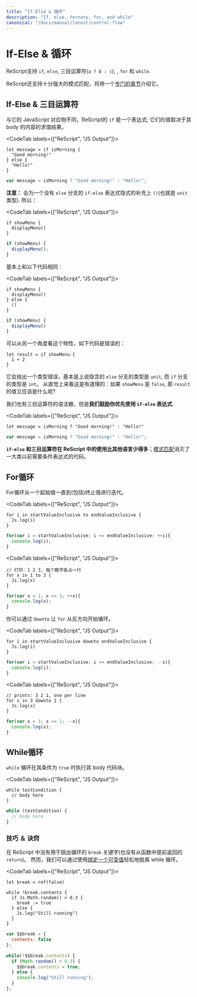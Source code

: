 ```yaml
---
title: "If-Else & 循环"
description: "If, else, ternary, for, and while"
canonical: "/docs/manual/latest/control-flow"
---
```


# If-Else & 循环


<!--
ReScript supports `if`, `else`, ternary expression (`a ? b : c`), `for` and `while`.
-->

ReScript支持 `if`, `else`, 三目运算符(`a ? b : c`), , `for` 和 `while`.


<!--
ReScript also supports our famous pattern matching, which will be covered in [its own section](pattern-matching-destructuring.md)
-->

ReScript还支持十分强大的模式匹配，将用一个[专门的章节](pattern-matching-destructuring.md)介绍它。


<!--
## If-Else & Ternary 
-->

## If-Else & 三目运算符


<!--
Unlike its JavaScript counterpart, ReScript's `if` is an expression; they evaluate to their body's content:
-->

与它的 JavaScript 对应物不同，ReScript的 `if` 是一个表达式; 它们的值取决于其 body 的内容的求值结果。

<CodeTab labels={["ReScript", "JS Output"]}>

```res
let message = if isMorning {
  "Good morning!"
} else {
  "Hello!"
}
```
```js
var message = isMorning ? "Good morning!" : "Hello!";
```

</CodeTab>


<!--
**Note:** an `if-else` expression without the final `else` branch implicitly gives `()` (aka the `unit` type). So this:
-->

**注意：** 会为一个没有 `else` 分支的 `if-else` 表达式隐式的补充上 `()`(也就是 `unit` 类型). 所以：

<CodeTab labels={["ReScript", "JS Output"]}>

```res
if showMenu {
  displayMenu()
}
```
```js
if (showMenu) {
  displayMenu();
}
```

</CodeTab>


<!--
is basically the same as:
-->

基本上和以下代码相同：

<CodeTab labels={["ReScript", "JS Output"]}>

```res
if showMenu {
  displayMenu()
} else {
  ()
}
```
```js
if (showMenu) {
  displayMenu()
}
```

</CodeTab>


<!--
Here's another way to look at it. This is clearly wrong:
-->

可以从另一个角度看这个特性，如下代码是错误的：

```res
let result = if showMenu {
  1 + 2
}
```

<!--
It'll give a type error, saying basically that the implicit `else` branch has the type `unit` while the `if` branch has type `int`. Intuitively, this makes sense: what would `result`'s value be, if `showMenu` was `false`?
-->

它会抛出一个类型错误，基本是上说隐含的 `else` 分支的类型是 `unit`, 而 `if` 分支的类型是 `int`。 从直觉上来看这是有道理的：如果 `showMenu` 是 `false`, 那 `result` 的值又应该是什么呢?

<!--
We also have ternary sugar, but **we encourage you to prefer if-else when possible**.
-->

我们也有三目运算符的语法糖，但是**我们鼓励你优先使用 `if-else` 表达式**.

<CodeTab labels={["ReScript", "JS Output"]}>

```res
let message = isMorning ? "Good morning!" : "Hello!"
```
```js
var message = isMorning ? "Good morning!" : "Hello!";
```

</CodeTab>

<!--
**`if-else` and ternary are much less used** in ReScript than in other languages; [Pattern-matching](pattern-matching-destructuring.md) kills a whole category of code that previously required conditionals.
-->

**`if-else` 和三目运算符在 ReScript 中的使用比其他语言少得多**；[模式匹配](pattern-matching-destructuring.md)消灭了一大类以前需要条件表达式的代码。

<!-- 
## For Loops 
-->

## For循环

<!--
For loops iterate from a starting value up to (and including) the ending value.
-->

For循环从一个起始值一直到(包括)终止值进行迭代。


<CodeTab labels={["ReScript", "JS Output"]}>

```res
for i in startValueInclusive to endValueInclusive {
  Js.log(i)
}
```
```js
for(var i = startValueInclusive; i <= endValueInclusive; ++i){
  console.log(i);
}
```

</CodeTab>

<CodeTab labels={["ReScript", "JS Output"]}>

```res example
// 打印：1 2 3, 每个数字各占一行
for x in 1 to 3 {
  Js.log(x)
}
```
```js
for(var x = 1; x <= 3; ++x){
  console.log(x);
}
```

</CodeTab>


<!--
You can make the `for` loop count in the opposite direction by using `downto`.
-->

你可以通过 `downto` 让 `for` 从反方向开始循环。

<CodeTab labels={["ReScript", "JS Output"]}>

```res
for i in startValueInclusive downto endValueInclusive {
  Js.log(i)
}
```
```js
for(var i = startValueInclusive; i >= endValueInclusive; --i){
  console.log(i);
}
```

</CodeTab>

<CodeTab labels={["ReScript", "JS Output"]}>

```res example
// prints: 3 2 1, one per line
for x in 3 downto 1 {
  Js.log(x)
}
```
```js
for(var x = 3; x >= 1; --x){
  console.log(x);
}
```

</CodeTab>


<!--
## While Loops 
-->

## While循环


<!--
While loops execute its body code block while its condition is true.
-->

`while` 循环在其条件为 `true` 时执行其 body 代码块。

<CodeTab labels={["ReScript", "JS Output"]}>

```res
while testCondition {
  // body here
}
```
```js
while (testCondition) {
  // body here
}
```

</CodeTab>


<!--
### Tips & Tricks 
-->

### 技巧 ＆ 诀窍


<!--
There's no loop-breaking `break` keyword (nor early `return` from functions, for that matter) in ReScript. However, we can break out of a while loop easily through using a [mutable binding](mutation.md).
-->

在 ReScript 中没有用于跳出循环的 `break` 关键字(也没有从函数中提前返回的 `return`)。 然而，我们可以通过使用[绑定一个可变值](mutation.md)轻松地脱离 while 循环。

<CodeTab labels={["ReScript", "JS Output"]}>

```res example
let break = ref(false)

while !break.contents {
  if Js.Math.random() > 0.3 {
    break := true
  } else {
    Js.log("Still running")
  }
}
```
```js
var $$break = {
  contents: false
};

while(!$$break.contents) {
  if (Math.random() > 0.3) {
    $$break.contents = true;
  } else {
    console.log("Still running");
  }
};
```

</CodeTab>
